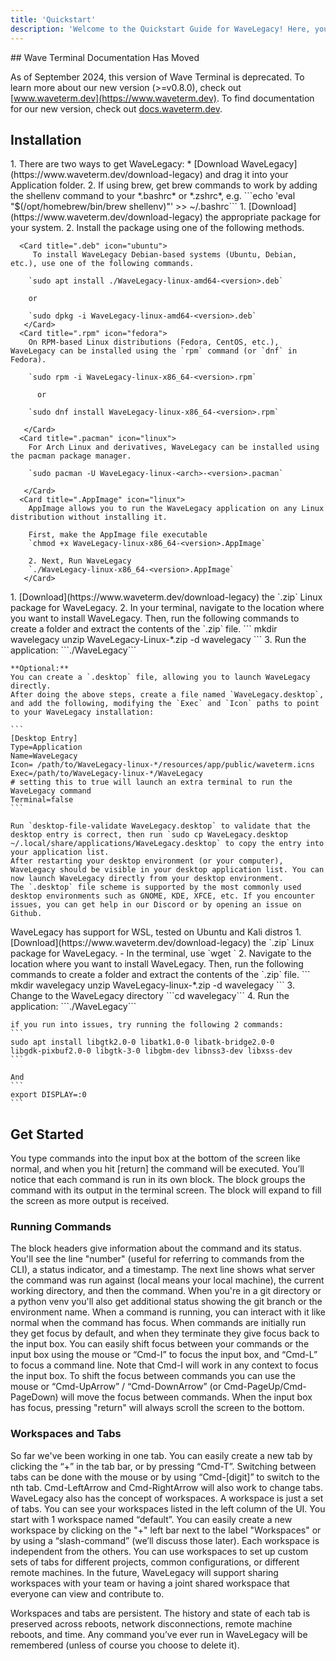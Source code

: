 ```yaml
---
title: 'Quickstart'
description: 'Welcome to the Quickstart Guide for WaveLegacy! Here, you''ll find everything you need to get WaveLegacy installed on your system, set up your environment, and dive into the basics of using WaveLegacy to enhance your command line experience.'
---
```


<Warning>
## Wave Terminal Documentation Has Moved

As of September 2024, this version of Wave Terminal is deprecated. To learn more about our new version (>=v0.8.0), check out [www.waveterm.dev](https://www.waveterm.dev). To find documentation for our new version, check out [docs.waveterm.dev](https://docs.waveterm.dev).
</Warning>

## Installation
<AccordionGroup>
  <Accordion icon="apple" title="MacOS">
    1. There are two ways to get WaveLegacy:
       * [Download WaveLegacy](https://www.waveterm.dev/download-legacy) and drag it into your Application folder.
    2. If using brew, get brew commands to work by adding the shellenv command to your *.bashrc* or *.zshrc*, e.g. ```echo 'eval "$(/opt/homebrew/bin/brew shellenv)"' >> ~/.bashrc```
  </Accordion>
  <Accordion icon="linux" title="Linux (.deb, .rpm, .pacman, .AppImage)">
    1. [Download](https://www.waveterm.dev/download-legacy) the appropriate package for your system.
    2. Install the package using one of the following methods.

      <Card title=".deb" icon="ubuntu">
         To install WaveLegacy Debian-based systems (Ubuntu, Debian, etc.), use one of the following commands.

        `sudo apt install ./WaveLegacy-linux-amd64-<version>.deb`

        or

        `sudo dpkg -i WaveLegacy-linux-amd64-<version>.deb`
       </Card>
      <Card title=".rpm" icon="fedora">
        On RPM-based Linux distributions (Fedora, CentOS, etc.), WaveLegacy can be installed using the `rpm` command (or `dnf` in Fedora).

        `sudo rpm -i WaveLegacy-linux-x86_64-<version>.rpm`
    
          or

        `sudo dnf install WaveLegacy-linux-x86_64-<version>.rpm`

       </Card>
      <Card title=".pacman" icon="linux">
        For Arch Linux and derivatives, WaveLegacy can be installed using the pacman package manager.

        `sudo pacman -U WaveLegacy-linux-<arch>-<version>.pacman`

       </Card>
      <Card title=".AppImage" icon="linux">
        AppImage allows you to run the WaveLegacy application on any Linux distribution without installing it. 
    
        First, make the AppImage file executable
        `chmod +x WaveLegacy-linux-x86_64-<version>.AppImage`

        2. Next, Run WaveLegacy
        `./WaveLegacy-linux-x86_64-<version>.AppImage`
       </Card>

  </Accordion>

  <Accordion icon="linux" title="Linux (.zip)">
    1. [Download](https://www.waveterm.dev/download-legacy) the `.zip` Linux package for WaveLegacy.
    2. In your terminal, navigate to the location where you want to install WaveLegacy. Then, run the following commands to create a folder and extract the contents of the `.zip` file.
    ```
    mkdir wavelegacy
    unzip WaveLegacy-Linux-*.zip -d wavelegacy
    ```
    3. Run the application:  ```./WaveLegacy```
 
    **Optional:**
    You can create a `.desktop` file, allowing you to launch WaveLegacy directly.
    After doing the above steps, create a file named `WaveLegacy.desktop`, and add the following, modifying the `Exec` and `Icon` paths to point to your WaveLegacy installation:

    ```
    [Desktop Entry]
    Type=Application
    Name=WaveLegacy
    Icon= /path/to/WaveLegacy-linux-*/resources/app/public/waveterm.icns
    Exec=/path/to/WaveLegacy-linux-*/WaveLegacy
    # setting this to true will launch an extra terminal to run the WaveLegacy command
    Terminal=false
    ```

    Run `desktop-file-validate WaveLegacy.desktop` to validate that the desktop entry is correct, then run `sudo cp WaveLegacy.desktop ~/.local/share/applications/WaveLegacy.desktop` to copy the entry into your application list.
    After restarting your desktop environment (or your computer), WaveLegacy should be visible in your desktop application list. You can now launch WaveLegacy directly from your desktop environment.
    The `.desktop` file scheme is supported by the most commonly used desktop environments such as GNOME, KDE, XFCE, etc. If you encounter issues, you can get help in our Discord or by opening an issue on Github.
  </Accordion>
  <Accordion icon="windows" title="WSL">
    WaveLegacy has support for WSL, tested on Ubuntu and Kali distros
    1. [Download](https://www.waveterm.dev/download-legacy) the `.zip` Linux package for WaveLegacy.
        - In the terminal, use `wget <DOWNLOAD_URL>`
    2. Navigate to the location where you want to install WaveLegacy. Then, run the following commands to create a folder and extract the contents of the `.zip` file.
    ```
    mkdir wavelegacy
    unzip WaveLegacy-linux-*.zip -d wavelegacy
    ```
    3. Change to the WaveLegacy directory ```cd wavelegacy```
    4. Run the application:  ```./WaveLegacy```

    if you run into issues, try running the following 2 commands:
    ```
    sudo apt install libgtk2.0-0 libatk1.0-0 libatk-bridge2.0-0
    libgdk-pixbuf2.0-0 libgtk-3-0 libgbm-dev libnss3-dev libxss-dev
    ```

    And
    ```
    export DISPLAY=:0 
    ```

  </Accordion>

</AccordionGroup>

## Get Started

You type commands into the input box at the bottom of the screen like normal, and when you hit [return] the command will be executed. You’ll notice that each command is run in its own block. The block groups the command with its output in the terminal screen. The block will expand to fill the screen as more output is received.

### Running Commands

<AccordionGroup>
  <Accordion icon="github" title="Command Status">
    The block headers give information about the command and its status. You'll see the line "number" (useful for referring to commands from the CLI), a status indicator, and a timestamp.  The next line shows what server the command was run against (local means your local machine), the current working directory, and then the command.  When you're in a git directory or a python venv you'll also get additional status showing the git branch or the environment name.
  </Accordion>
  <Accordion icon="rectangle-terminal" title="Preview changes">
    When a command is running, you can interact with it like normal when the command has focus. When commands are initially run they get focus by default, and when they terminate they give focus back to the input box. You can easily shift focus between your commands or the input box using the mouse or “Cmd-I” to focus the input box, and “Cmd-L” to focus a command line. Note that Cmd-I will work in any context to focus the input box. To shift the focus between commands you can use the mouse or “Cmd-UpArrow” / “Cmd-DownArrow” (or Cmd-PageUp/Cmd-PageDown) will move the focus between commands.  When the input box has focus, pressing "return" will always scroll the screen to the bottom.
  </Accordion>
</AccordionGroup>

### Workspaces and Tabs

<AccordionGroup>

<Accordion icon="message-bot" title="Create New Tabs">
  So far we've been working in one tab. You can easily create a new tab by clicking the “+” in the tab bar, or by pressing “Cmd-T”. Switching between tabs can be done with the mouse or by using “Cmd-[digit]” to switch to the nth tab. Cmd-LeftArrow and Cmd-RightArrow will also work to change tabs.
</Accordion>
<Accordion icon="rocket" title="Create New Workspace">
  WaveLegacy also has the concept of workspaces. A workspace is just a set of tabs. You can see your workspaces listed in the left column of the UI. You start with 1 workspace named “default”. You can easily create a new workspace by clicking on the "+" left bar next to the label "Workspaces" or by using a “slash-command” (we’ll discuss those later). Each workspace is independent from the others. You can use workspaces to set up custom sets of tabs for different projects, common configurations, or different remote machines. In the future, WaveLegacy will support sharing workspaces with your team or having a joint shared workspace that everyone can view and contribute to.

Workspaces and tabs are persistent. The history and state of each tab is preserved across reboots, network disconnections, remote machine reboots, and time. Any command you’ve ever run in WaveLegacy will be remembered (unless of course you choose to delete it).
  </Accordion>
</AccordionGroup>

